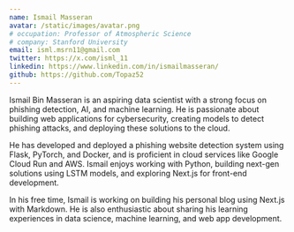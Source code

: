 ```yaml
---
name: Ismail Masseran
avatar: /static/images/avatar.png
# occupation: Professor of Atmospheric Science
# company: Stanford University
email: isml.msrn11@gmail.com
twitter: https://x.com/isml_11
linkedin: https://www.linkedin.com/in/ismailmasseran/
github: https://github.com/Topaz52
---
```


Ismail Bin Masseran is an aspiring data scientist with a strong focus on phishing detection, AI, and machine learning. He is passionate about building web applications for cybersecurity, creating models to detect phishing attacks, and deploying these solutions to the cloud.

He has developed and deployed a phishing website detection system using Flask, PyTorch, and Docker, and is proficient in cloud services like Google Cloud Run and AWS. Ismail enjoys working with Python, building next-gen solutions using LSTM models, and exploring Next.js for front-end development.

In his free time, Ismail is working on building his personal blog using Next.js with Markdown. He is also enthusiastic about sharing his learning experiences in data science, machine learning, and web app development.